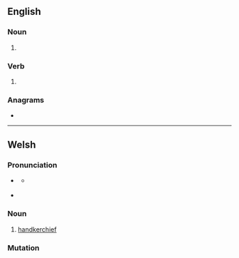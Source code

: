 ==English==

===Noun===
{{head|en|noun form}}

# {{plural of|hance|lang=en}}

===Verb===
{{head|en|verb form}}

# {{en-third-person singular of|hance}}

===Anagrams===
* {{anagrams|en|a=acehns|Cashen|encash|naches|sencha}}

----

==Welsh==

===Pronunciation===
* {{a|cy-N}} {{a|standard}} {{a|colloquial}} {{IPA|/ˈhankɛs/|lang=cy}}
** {{a|cy-N}} {{a|colloquial}} {{IPA|/ˈhankas/|lang=cy}}
* {{a|cy-S}} {{IPA|/ˈhankɛs/|lang=cy}}

===Noun===
{{cy-noun|f|hancesi}}

# [[handkerchief]]
#: {{syn|cy|macyn|cadach|ffunen|neisied}}

===Mutation===
{{cy-mut-auto}}